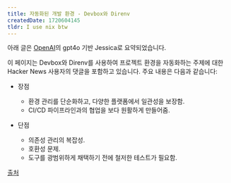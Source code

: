 ```yaml
---
title: 자동화된 개발 환경 - Devbox와 Direnv
createdDate: 1720604145
tldr: I use nix btw
---
```

아래 글은 [OpenAI](https://openai.com)의 gpt4o 기반 Jessica로 요약되었습니다.

이 페이지는 Devbox와 Direnv를 사용하여 프로젝트 환경을 자동화하는 주제에 대한 Hacker News 사용자의 댓글을 포함하고 있습니다. 주요 내용은 다음과 같습니다:

- 장점

  - 환경 관리를 단순화하고, 다양한 플랫폼에서 일관성을 보장함.
  - CI/CD 파이프라인과의 협업을 보다 원활하게 만들어줌.

- 단점

  - 의존성 관리의 복잡성.
  - 호환성 문제.
  - 도구를 광범위하게 채택하기 전에 철저한 테스트가 필요함.

[출처](https://news.ycombinator.com/item?id=40889272)
